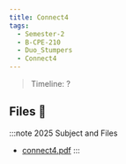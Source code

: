 ```yaml
---
title: Connect4
tags:
  - Semester-2
  - B-CPE-210
  - Duo_Stumpers
  - Connect4
---
```

> Timeline: ?


## Files 📂

:::note 2025 Subject and Files
- [connect4.pdf](https://github.com/Studio-17/Epitech-Subjects/raw/main/Semester-2/B-CPE-210/Duo_Stumpers/Connect4/connect4.pdf)
:::

